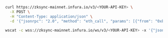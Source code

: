 
<Tabs>
  <TabItem value="curl">

  ```bash
  curl https://zksync-mainnet.infura.io/v3/<YOUR-API-KEY> \
    -X POST \
    -H "Content-Type: application/json" \
    -d '{"jsonrpc": "2.0", "method": "eth_call", "params": [{"from": "0xb60e8dd61c5d32be8058bb8eb970870f07233155", "to": "0xd46e8dd67c5d32be8058bb8eb970870f07244567", "gas": "0x76c0", "gasPrice": "0x9184e72a000", "value": "0x9184e72a", "data": "0xd46e8dd67c5d32be8d46e8dd67c5d32be8058bb8eb970870f072445675058bb8eb970870f072445675"}, "latest"], "id": 1}'
  ```

  </TabItem>
  <TabItem value="WSS">

```bash
wscat -c wss://zksync-mainnet.infura.io/ws/v3/<YOUR-API-KEY> -x '{"jsonrpc": "2.0", "method": "eth_call", "params": [{"from": "0xb60e8dd61c5d32be8058bb8eb970870f07233155", "to": "0xd46e8dd67c5d32be8058bb8eb970870f07244567", "gas": "0x76c0", "gasPrice": "0x9184e72a000", "value": "0x9184e72a", "data": "0xd46e8dd67c5d32be8d46e8dd67c5d32be8058bb8eb970870f072445675058bb8eb970870f072445675"}, "latest"], "id": 1}'
```

  </TabItem>
</Tabs>

